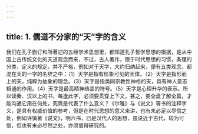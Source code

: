 ```yaml
---
---
---
```

title: 1. 儒道不分家的“天”字的含义
---




我们在孔子删订和所著述的五经学术思想里，都知道孔子哲学思想的根据，是从中国上古传统文化的天道观念而来，不过，古人著作，限于时代思想的习惯，条理的分类，定义的规定，并不严格，例如对于天字，大约归纳起来，便有五类观念，都混在天的一字的名辞之中：（1）天字是指有形象可见的天体。（2）天字是指形而上的天，纯粹为抽象的理念。（3）天字是指类同宗教性神格的天，具有神人意志相通的作用。（4）天字是最高精神结晶的符号。（5）天字是心理升华的表示。所以读秦、汉以上的书，每逢此字，必须要贯穿上下文，甚之，要全盘了解全篇，才能沟通它用在何处，究竟是代表了什么意义？《尔雅》与《说文》等书的注释字义，是具有权威价值的参考，但是在时代思想的意义来讲，也有未必足以尽信之处，例如许慎著《说文》，明六书，已是汉代人的思想，虽说近于古代，较为可信，但也有未必尽然之处，亦须值得研究的。